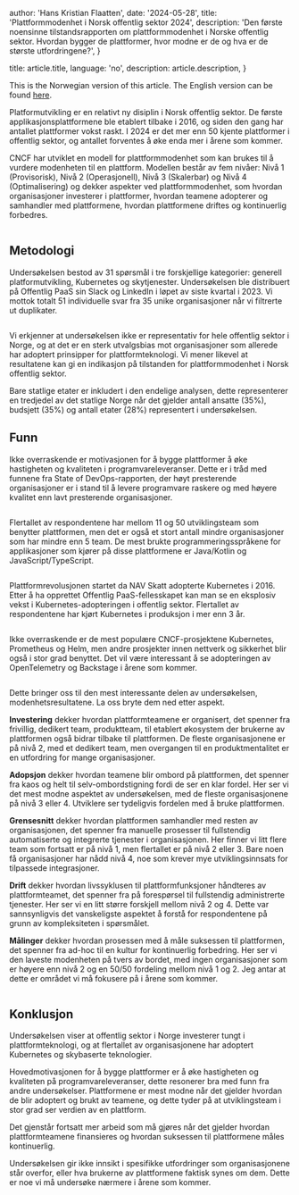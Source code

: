 
  author: 'Hans Kristian Flaatten',
  date: '2024-05-28',
  title: 'Plattformmodenhet i Norsk offentlig sektor 2024',
  description:
    'Den første noensinne tilstandsrapporten om plattformmodenhet i Norske offentlig sektor. Hvordan bygger de plattformer, hvor modne er de og hva er de største utfordringene?',
}

  title: article.title,
  language: 'no',
  description: article.description,
}


This is the Norwegian version of this article. The English version can be found [here](/artikkel/state-of-platforms-2024).

Platformutvikling er en relativt ny disiplin i Norsk offentlig sektor. De første applikasjonsplattformene ble etablert tilbake i 2016, og siden den gang har antallet plattformer vokst raskt. I 2024 er det mer enn 50 kjente plattformer i offentlig sektor, og antallet forventes å øke enda mer i årene som kommer.

CNCF har utviklet en modell for plattformmodenhet som kan brukes til å vurdere modenheten til en plattform. Modellen består av fem nivåer: Nivå 1 (Provisorisk), Nivå 2 (Operasjonell), Nivå 3 (Skalerbar) og Nivå 4 (Optimalisering) og dekker aspekter ved plattformmodenhet, som hvordan organisasjoner investerer i plattformer, hvordan teamene adopterer og samhandler med plattformene, hvordan plattformene driftes og kontinuerlig forbedres.

<Image src={maturityModel} alt="" />

## Metodologi

Undersøkelsen bestod av 31 spørsmål i tre forskjellige kategorier: generell platformutvikling, Kubernetes og skytjenester. Undersøkelsen ble distribuert på Offentlig PaaS sin Slack og LinkedIn i løpet av siste kvartal i 2023. Vi mottok totalt 51 individuelle svar fra 35 unike organisasjoner når vi filtrerte ut duplikater.

<Image src={respondents} alt="" />

Vi erkjenner at undersøkelsen ikke er representativ for hele offentlig sektor i Norge, og at det er en sterk utvalgsbias mot organisasjoner som allerede har adoptert prinsipper for plattformteknologi. Vi mener likevel at resultatene kan gi en indikasjon på tilstanden for plattformmodenhet i Norsk offentlig sektor.

Bare statlige etater er inkludert i den endelige analysen, dette representerer en tredjedel av det statlige Norge når det gjelder antall ansatte (35%), budsjett (35%) og antall etater (28%) representert i undersøkelsen.

## Funn

Ikke overraskende er motivasjonen for å bygge plattformer å øke hastigheten og kvaliteten i programvareleveranser. Dette er i tråd med funnene fra State of DevOps-rapporten, der høyt presterende organisasjoner er i stand til å levere programvare raskere og med høyere kvalitet enn lavt presterende organisasjoner.

<Image src={motivation} alt="" />

Flertallet av respondentene har mellom 11 og 50 utviklingsteam som benytter plattformen, men det er også et stort antall mindre organisasjoner som har mindre enn 5 team. De mest brukte programmeringsspråkene for applikasjoner som kjører på disse plattformene er Java/Kotlin og JavaScript/TypeScript.

<Image src={teams} alt="" />

Plattformrevolusjonen startet da NAV Skatt adopterte Kubernetes i 2016. Etter å ha opprettet Offentlig PaaS-fellesskapet kan man se en eksplosiv vekst i Kubernetes-adopteringen i offentlig sektor. Flertallet av respondentene har kjørt Kubernetes i produksjon i mer enn 3 år.

<Image src={years} alt="" />

Ikke overraskende er de mest populære CNCF-prosjektene Kubernetes, Prometheus og Helm, men andre prosjekter innen nettverk og sikkerhet blir også i stor grad benyttet. Det vil være interessant å se adopteringen av OpenTelemetry og Backstage i årene som kommer.

<Image src={tech} alt="" />

Dette bringer oss til den mest interessante delen av undersøkelsen, modenhetsresultatene. La oss bryte dem ned etter aspekt.

**Investering** dekker hvordan plattformteamene er organisert, det spenner fra frivillig, dedikert team, produktteam, til etablert økosystem der brukerne av plattformen også bidrar tilbake til plattformen. De fleste organisasjonene er på nivå 2, med et dedikert team, men overgangen til en produktmentalitet er en utfordring for mange organisasjoner.

**Adopsjon** dekker hvordan teamene blir ombord på plattformen, det spenner fra kaos og helt til selv-ombordstigning fordi de ser en klar fordel. Her ser vi det mest modne aspektet av undersøkelsen, med de fleste organisasjonene på nivå 3 eller 4. Utviklere ser tydeligvis fordelen med å bruke plattformen.

**Grensesnitt** dekker hvordan plattformen samhandler med resten av organisasjonen, det spenner fra manuelle prosesser til fullstendig automatiserte og integrerte tjenester i organisasjonen. Her finner vi litt flere team som fortsatt er på nivå 1, men flertallet er på nivå 2 eller 3. Bare noen få organisasjoner har nådd nivå 4, noe som krever mye utviklingsinnsats for tilpassede integrasjoner.

**Drift** dekker hvordan livssyklusen til plattformfunksjoner håndteres av plattformteamet, det spenner fra på forespørsel til fullstendig administrerte tjenester. Her ser vi en litt større forskjell mellom nivå 2 og 4. Dette var sannsynligvis det vanskeligste aspektet å forstå for respondentene på grunn av kompleksiteten i spørsmålet.

**Målinger** dekker hvordan prosessen med å måle suksessen til plattformen, det spenner fra ad-hoc til en kultur for kontinuerlig forbedring. Her ser vi den laveste modenheten på tvers av bordet, med ingen organisasjoner som er høyere enn nivå 2 og en 50/50 fordeling mellom nivå 1 og 2. Jeg antar at dette er området vi må fokusere på i årene som kommer.

<Image src={maturity} alt="" />

## Konklusjon

Undersøkelsen viser at offentlig sektor i Norge investerer tungt i plattformteknologi, og at flertallet av organisasjonene har adoptert Kubernetes og skybaserte teknologier.

Hovedmotivasjonen for å bygge plattformer er å øke hastigheten og kvaliteten på programvareleveranser, dette resonerer bra med funn fra andre undersøkelser. Plattformene er mest modne når det gjelder hvordan de blir adoptert og brukt av teamene, og dette tyder på at utviklingsteam i stor grad ser verdien av en plattform.

Det gjenstår fortsatt mer arbeid som må gjøres når det gjelder hvordan plattformteamene finansieres og hvordan suksessen til plattformene måles kontinuerlig.

Undersøkelsen gir ikke innsikt i spesifikke utfordringer som organisasjonene står overfor, eller hva brukerne av plattformene faktisk synes om dem. Dette er noe vi må undersøke nærmere i årene som kommer.